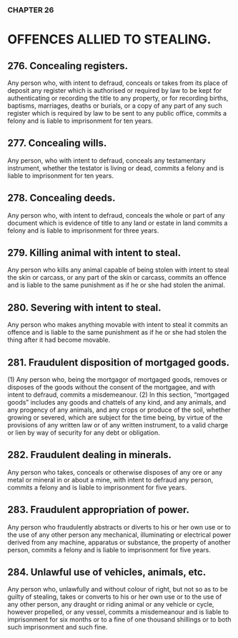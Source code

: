 ### CHAPTER 26
# OFFENCES ALLIED TO STEALING.

## 276. Concealing registers.
Any person who, with intent to defraud, conceals or takes from its place of
deposit any register which is authorised or required by law to be kept for
authenticating or recording the title to any property, or for recording births,
baptisms, marriages, deaths or burials, or a copy of any part of any such
register which is required by law to be sent to any public office, commits a
felony and is liable to imprisonment for ten years.

## 277. Concealing wills.
Any person, who with intent to defraud, conceals any testamentary
instrument, whether the testator is living or dead, commits a felony and is
liable to imprisonment for ten years.

## 278. Concealing deeds.
Any person who, with intent to defraud, conceals the whole or part of any
document which is evidence of title to any land or estate in land commits a
felony and is liable to imprisonment for three years.

## 279. Killing animal with intent to steal.
Any person who kills any animal capable of being stolen with intent to steal
the skin or carcass, or any part of the skin or carcass, commits an offence and
is liable to the same punishment as if he or she had stolen the animal.

## 280. Severing with intent to steal.
Any person who makes anything movable with intent to steal it commits an
offence and is liable to the same punishment as if he or she had stolen the
thing after it had become movable.

## 281. Fraudulent disposition of mortgaged goods.
(1) Any person who, being the mortgagor of mortgaged goods,
removes or disposes of the goods without the consent of the mortgagee, and
with intent to defraud, commits a misdemeanour.
(2) In this section, “mortgaged goods” includes any goods and
chattels of any kind, and any animals, and any progency of any animals, and
any crops or produce of the soil, whether growing or severed, which are
subject for the time being, by virtue of the provisions of any written law or
of any written instrument, to a valid charge or lien by way of security for any
debt or obligation.

## 282. Fraudulent dealing in minerals.
Any person who takes, conceals or otherwise disposes of any ore or any
metal or mineral in or about a mine, with intent to defraud any person,
commits a felony and is liable to imprisonment for five years.

## 283. Fraudulent appropriation of power.
Any person who fraudulently abstracts or diverts to his or her own use or to
the use of any other person any mechanical, illuminating or electrical power
derived from any machine, apparatus or substance, the property of another
person, commits a felony and is liable to imprisonment for five years.

## 284. Unlawful use of vehicles, animals, etc.
Any person who, unlawfully and without colour of right, but not so as to be
guilty of stealing, takes or converts to his or her own use or to the use of any
other person, any draught or riding animal or any vehicle or cycle, however
propelled, or any vessel, commits a misdemeanour and is liable to
imprisonment for six months or to a fine of one thousand shillings or to both
such imprisonment and such fine.